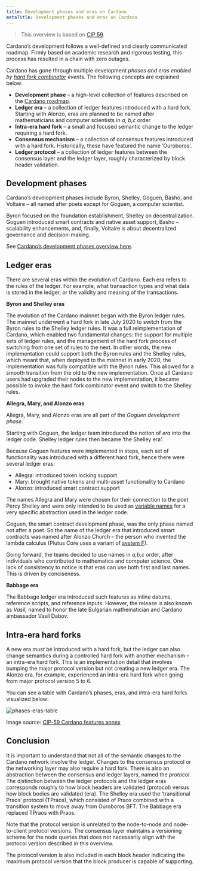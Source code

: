 ```yaml
---
title: Development phases and eras on Cardano
metaTitle: Development phases and eras on Cardano
---
```


> This overview is based on [CIP 59](https://cips.cardano.org/cips/cip59/).

Cardano’s development follows a well-defined and clearly communicated roadmap. Firmly based on academic research and rigorous testing, this process has resulted in a chain with zero outages.

Cardano has gone through multiple development *phases and eras enabled by [hard fork combinator](https://docs.cardano.org/learn/about-hard-forks) events*. The following concepts are explained below:

- **Development phase** – a high-level collection of features described on the [Cardano roadmap](https://roadmap.cardano.org/en/). 
- **Ledger era** – a collection of ledger features introduced with a hard fork. Starting with Alonzo, eras are planned to be named after mathematicians and computer scientists in *a, b,c* order. 
- **Intra-era hard fork** – a small and focused semantic change to the ledger requiring a hard fork.
- **Consensus mechanism** – a collection of consensus features introduced with a hard fork. Historically, these have featured the name ‘Ouroboros’.
- **Ledger protocol** – a collection of ledger features between the consensus layer and the ledger layer, roughly characterized by block header validation.

## Development phases

Cardano’s development phases include Byron, Shelley, Goguen, Basho, and Voltaire – all named after poets except for Goguen, a computer scientist.

Byron focused on the foundation establishment, Shelley on decentralization. Goguen introduced smart contracts and native asset support, Basho – scalability enhancements, and, finally, Voltaire is about decentralized governance and decision-making. 

See [Cardano’s development phases overview here](https://docs.cardano.org/new-to-cardano/why-use-cardano/#cardanodevelopmentthemes).

## Ledger eras

There are several eras within the evolution of Cardano. Each era refers to the rules of the ledger. For example, what transaction types and what data is stored in the ledger, or the validity and meaning of the transactions.

**Byron and Shelley eras**

The evolution of the Cardano mainnet began with the Byron ledger rules. The mainnet underwent a hard fork in late July 2020 to switch from the Byron rules to the Shelley ledger rules. It was a full reimplementation of Cardano, which enabled two fundamental changes: the support for multiple sets of ledger rules, and the management of the hard fork process of switching from one set of rules to the next. In other words, the new implementation could support both the Byron rules and the Shelley rules, which meant that, when deployed to the mainnet in early 2020, the implementation was fully compatible with the Byron rules. This allowed for a smooth transition from the old to the new implementation. Once all Cardano users had upgraded their nodes to the new implementation, it became possible to invoke the hard fork combinator event and switch to the Shelley rules.

**Allegra, Mary, and Alonzo eras**

Allegra, Mary, and Alonzo eras are all part of the *Goguen development phase.*

Starting with Goguen, the ledger team introduced the notion of *era* into the ledger code. Shelley ledger rules then became ‘the Shelley era’.

Because Goguen features were implemented in steps, each set of functionality was introduced with a different hard fork, hence there were several ledger eras:

- Allegra: introduced token locking support
- Mary: brought native tokens and multi-asset functionality to Cardano
- Alonzo: introduced smart contract support

The names Allegra and Mary were chosen for their connection to the poet Percy Shelley and were only intended to be used as [variable names](https://github.com/input-output-hk/cardano-ledger/blob/1cbf1fc2bb005a8206e5b5a7cdf44d35baaca455/eras/shelley-ma/impl/src/Cardano/Ledger/Allegra.hs#L40) for a very specific abstraction used in the ledger code.

Goguen, the smart contract development phase, was the only phase named not after a poet. So the name of the ledger era that introduced smart contracts was named after Alonzo Church – the person who invented the lambda calculus (Plutus Core uses a variant of [system F](https://en.wikipedia.org/wiki/System_F)). 

Going forward, the teams decided to use names in *a,b,c* order, after individuals who contributed to mathematics and computer science. One lack of consistency to notice is that eras can use both first and last names. This is driven by conciseness.

**Babbage era**

The Babbage ledger era introduced such features as inline datums, reference scripts, and reference inputs. However, the release is also known as *Vasil,* named to honor the late Bulgarian mathematician and Cardano ambassador Vasil Dabov.  

## Intra-era hard forks

A new era *must* be introduced with a hard fork, but the ledger can also change semantics during a controlled hard fork with another mechanism – an intra-era hard fork. This is an implementation detail that involves bumping the major protocol version but not creating a new ledger era. The Alonzo era, for example, experienced an intra-era hard fork when going from major protocol version 5 to 6.

You can see a table with Cardano’s phases, eras, and intra-era hard forks visualized below:

![phases-eras-table](https://ucarecdn.com/17dfdeb2-0f39-4b21-989d-18c64d5494ee/)

Image source: [CIP-59 Cardano features annex](https://cips.cardano.org/cips/cip59/feature-table.md.html)

## Conclusion

It is important to understand that not all of the semantic changes to the Cardano network involve the ledger. Changes to the consensus protocol or the networking layer may also require a hard fork. There is also an abstraction between the consensus and ledger layers, named the *protocol*. The distinction between the ledger protocols and the ledger eras corresponds roughly to how block headers are validated (protocol) versus how block bodies are validated (era). The Shelley era used the ‘transitional Praos’ protocol (TPraos), which consisted of Praos combined with a transition system to move away from Ouroboros BFT. The Babbage era replaced TPraos with Praos.

Note that the protocol version is unrelated to the node-to-node and node-to-client protocol versions. The consensus layer maintains a versioning scheme for the node queries that does not necessarily align with the protocol version described in this overview.

The protocol version is also included in each block header indicating the maximum protocol version that the block producer is capable of supporting.
